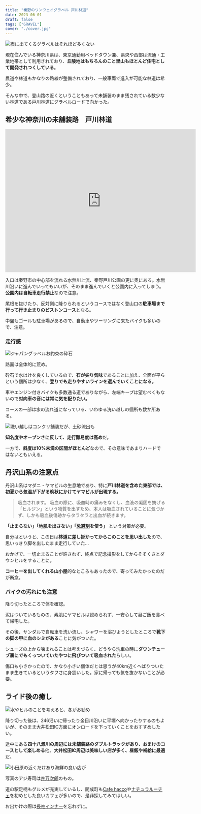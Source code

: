 ```yaml
---
title: "秦野のワンウェイグラベル 戸川林道"
date: 2023-06-01
draft: false
tags: ["GRAVEL"]
cover: "./cover.jpg"
---
```


![表に出てくるグラベルはそれほど多くない](./cover.jpg)

現在住んでいる神奈川県は、東京通勤用ベッドタウン兼、県央や西部は流通・工業地帯として利用されており、**丘陵地はもちろんのこと里山もほとんど住宅として開発されつくしている**。

農道や林道もかなりの路線が整備されており、一般車両で進入が可能な林道は希少。

そんな中で、登山路の近くということもあって未舗装のまま残されている数少ない林道である戸川林道にグラベルロードで向かった。

## 希少な神奈川の未舗装路　戸川林道

<iframe
  src="https://www.google.com/maps/embed?pb=!1m17!1m12!1m3!1d1625.9530233816618!2d139.16821647129603!3d35.40757929747049!2m3!1f0!2f0!3f0!3m2!1i1024!2i768!4f13.1!3m2!1m1!2zMzXCsDI0JzI3LjMiTiAxMznCsDEwJzA4LjMiRQ!5e0!3m2!1sja!2sjp!4v1685523740400!5m2!1sja!2sjp"
  width="600"
  height="450"
  style="border:0;"
  allowfullscreen=""
  loading="lazy"
  referrerpolicy="no-referrer-when-downgrade"
></iframe>

入口は秦野市の中心部を流れる水無川上流、秦野戸川公園の更に奥にある。水無川沿いに進んでいってもいいが、そのまま進んでいくと公園内に入ってしまう。**公園内は自転車走行禁止**なので注意。

尾根を抜けたり、反対側に降りられるというコースではなく登山口の**駐車場まで行って行き止まりのピストンコース**となる。

中盤もゴールも駐車場があるので、自動車やツーリングに来たバイクも多いので、注意。

### 走行感

![ジャパングラベルお約束の砕石](./rocks.jpg)

路面は全体的に荒め。

砕石で水はけを良くしているので、**石が尖り気味**であることに加え、全面が平らという個所は少なく、**登りでも走りやすいラインを選んでいくことになる。**

車やエンジン付きバイクも多数通る道でありながら、左端キープは望むべくもないので**対向車の音には常に気を配りたい。**

コースの一部は水の流れ道になっている、いわゆる洗い越しの個所も数か所ある。

![洗い越しはコンクリ舗装だが、土砂流出も](./overwater.jpg)

**知名度やオープンさに反して、走行難易度は高め**だ。

一方で、**斜度は10%未満の区間がほとんど**なので、その意味であまりハードではないともいえる。

## 丹沢山系の注意点

丹沢山系はマダニ・ヤマビルの生息地であり、特に**戸川林道を含めた東部では、初夏から気温が下がる晩秋にかけてヤマビルが出現する。**

<LinkCard url="https://www.pref.kanagawa.jp/docs/t4i/cnt/f986/p10106.html" />

> 吸血されます。
> 吸血の際に、吸血時の痛みをなくし、血液の凝固を妨げる「ヒルジン」という物質を出すため、本人は吸血されていることに気づかず、しかも吸血後傷跡からタラタラと出血が続きます。

**「止まらない」「地肌を出さない」「[忌避剤](https://amzn.to/3oLtYgv)を使う」** という対策が必要。

<Amzn asin="B00YB1V5N0">

自分はというと、この日は**林道に差し掛かってからこのことを思い出した**ので、思いっきり脚を出したまま走行していた…

おかげで、一切止まることが許されず、終点で記念撮影をしてからそそくさとダウンヒルをすることに。

**コーヒーを出してくれる山小屋**的なところもあったので、寄ってみたかったのだが断念。

### バイクの汚れにも注意

降り切ったところで体を確認。

泥はついているものの、素肌にヤマビルは認められず、一安心して昼ご飯を食べて帰宅した。

その後、サンダルで自転車を洗い流し、シャワーを浴びようとしたところで**靴下の脚の甲に血のシミがある**ことに気がついた。

シューズの上から噛まれることは考えづらく、どうやら洗車の時に**ダウンチューブ裏にでもくっついていたやつに飛びついて吸血された**らしい。

傷口も小さかったので、かなり小さい個体だとは思うが40km近くへばりついたまま生きているというタフさに身震いした。家に帰っても気を抜かないことが必要。

## ライド後の癒し

![水やヒルのことを考えると、冬がお勧め](./base.jpg)

降り切った後は、246沿いに帰ったり金目川沿いに平塚へ向かったりするのもよいが、そのまま大井松田IC方面にオンロードを下っていくことをおすすめしたい。

途中にある**四十八瀬川の周辺には未舗装路のダブルトラックがあり、おまけのコースとして楽しめる**他、**大井松田IC周辺は美味しい店が多く、昼飯や補給に最適**だ。

![小田原の近くだけあり海鮮の良い店が](./sushi.jpg)

写真のアジ寿司は[丼万次郎](https://goo.gl/maps/JraWyqcyaX5Nb61o9)のもの。

道の駅足柄もグルメが充実しているし、開成町も[Cafe hacco](https://goo.gl/maps/nVVE4zQEp1JUUHc27)や[ナチュラルーチェ](https://goo.gl/maps/9NaQbUs6UL1Z4U7P9)を初めとした良いカフェが多いので、是非探してみてほしい。

お出かけの際は[長袖インナー](https://amzn.to/43cnKFw)を忘れずに。

<LinkCard url="https://www.amazon.co.jp/gp/product/B0BRZXP9M3/" isAmazonLink />
